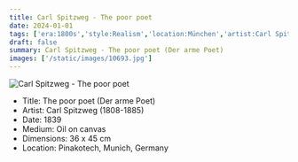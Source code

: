 ```yaml
---
title: Carl Spitzweg - The poor poet
date: 2024-01-01
tags: ['era:1800s','style:Realism','location:München','artist:Carl Spitzweg']
draft: false
summary: Carl Spitzweg - The poor poet (Der arme Poet)
images: ['/static/images/10693.jpg']
---
```


![Carl Spitzweg - The poor poet](/static/images/10693.jpg)

* Title: The poor poet (Der arme Poet)
* Artist: Carl Spitzweg (1808-1885)
* Date: 1839
* Medium: Oil on canvas
* Dimensions: 36 x 45 cm
* Location: Pinakotech, Munich, Germany


